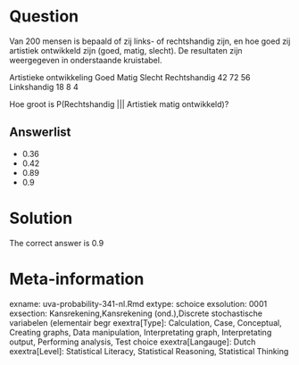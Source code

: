 Question
========

Van 200 mensen is bepaald of zij links- of rechtshandig zijn, en hoe goed zij artistiek ontwikkeld zijn (goed, matig, slecht). De resultaten zijn weergegeven in onderstaande kruistabel.

Artistieke ontwikkeling
Goed Matig Slecht
Rechtshandig 42 72 56
Linkshandig 18 8 4

Hoe groot is P(Rechtshandig ||| Artistiek matig ontwikkeld)? 

Answerlist
----------
* 0.36
* 0.42
* 0.89
* 0.9

Solution
========

The correct answer is  0.9 

Meta-information
================
exname: uva-probability-341-nl.Rmd 
extype: schoice 
exsolution: 0001 
exsection: Kansrekening,Kansrekening (ond.),Discrete stochastische variabelen (elementair begr 
exextra[Type]: Calculation, Case, Conceptual, Creating graphs, Data manipulation, Interpretating graph, Interpretating output, Performing analysis, Test choice 
exextra[Langauge]: Dutch 
exextra[Level]: Statistical Literacy, Statistical Reasoning, Statistical Thinking 
